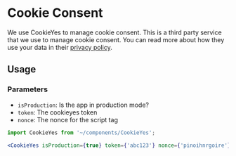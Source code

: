 
<Meta title="Utilities/CookieConsent" />

<h1>Cookie Consent</h1>

We use CookieYes to manage cookie consent. This is a third party service that we use to manage cookie consent.
You can read more about how they use your data in their [privacy policy](https://cookieyes.com/privacy-policy/).

<h2>Usage</h2>
<h3>Parameters</h3>

- `isProduction`: Is the app in production mode?
- `token`: The cookieyes token
- `nonce`: The nonce for the script tag

 ~~~jsx
import CookieYes from '~/components/CookieYes';

<CookieYes isProduction={true} token={'abc123'} nonce={'pinoihnrgoire'}/>
 ~~~
